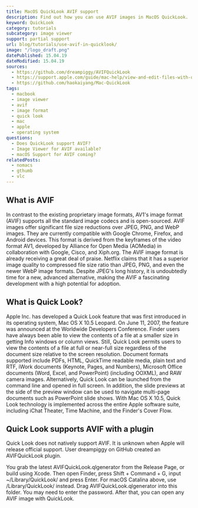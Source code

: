 ```yaml
---
title: MacOS QuickLook AVIF support
description: Find out how you can use AVIF images in MacOS QuickLook.
keyword: QuickLook
category: tutorials
subcategory: image viewer
support: partial support
url: blog/tutorials/use-avif-in-quicklook/
image: "/logo_draft.png"
datePublished: 15.04.19
dateModified: 15.04.19
sources:
  - https://github.com/dreampiggy/AVIFQuickLook
  - https://support.apple.com/guide/mac-help/view-and-edit-files-with-quick-look-mh14119/mac
  - https://github.com/haokaiyang/Mac-QuickLook
tags:
  - macbook
  - image viewer
  - avif
  - image format
  - quick look
  - mac
  - apple
  - operating system
questions:
  - Does QuickLook support AVIF?
  - Image Viewer for AVIF available?
  - macOS Support for AVIF coming?
relatedPosts:
  - nomacs
  - gthumb
  - vlc
---
```


## What is AVIF

In contrast to the existing proprietary image formats, AV1's image format (AVIF) supports all the standard image codecs and is open-sourced. AVIF images offer significant file size reductions over JPEG, PNG, and WebP images. They are currently compatible with Google Chrome, Firefox, and Android devices. This format is derived from the keyframes of the video format AV1, developed by Alliance for Open Media (AOMedia) in collaboration with Google, Cisco, and Xiph.org. The AVIF image format is already receiving a great deal of praise. Netflix claims that it has a superior image quality to compressed file size ratio than JPEG, PNG, and even the newer WebP image formats. Despite JPEG's long history, it is undoubtedly time for a new, advanced alternative, making the AVIF a fascinating development with a high potential for adoption.

## What is Quick Look?

Apple Inc. has developed a Quick Look feature that was first introduced in its operating system, Mac OS X 10.5 Leopard. On June 11, 2007, the feature was announced at the Worldwide Developers Conference. Finder users have always been able to view the contents of a file at a smaller size in getting Info windows or column views. Still, Quick Look permits users to view the contents of a file at full or near-full size regardless of the document size relative to the screen resolution. Document formats supported include PDFs, HTML, QuickTime readable media, plain text and RTF, iWork documents (Keynote, Pages, and Numbers), Microsoft Office documents (Word, Excel, and PowerPoint) (including OOXML), and RAW camera images. Alternatively, Quick Look can be launched from the command line and opened in full screen. In addition, the slide previews at the side of the preview window can be used to navigate multi-page documents such as PowerPoint slide shows. With Mac OS X 10.5, Quick Look technology is implemented across the entire Apple software suite, including iChat Theater, Time Machine, and the Finder's Cover Flow.

## Quick Look supports AVIF with a plugin

Quick Look does not natively support AVIF. It is unknown when Apple will release official support. User dreampiggy on GitHub created an AVIFQuickLook plugin.

<Link
  href="github.com/dreampiggy/AVIFQuickLook"
  text="GitHub Link"
  className="block"
/>

You grab the latest AVIFQuickLook.qlgenerator from the Release Page, or build using Xcode. Then open Finder, press Shift + Command + G, input ~/Library/QuickLook/ and press Enter. For macOS Catalina above, use /Library/QuickLook/ instead. Drag AVIFQuickLook.qlgenerator into this folder. You may need to enter the password. After that, you can open any AVIF image with QuickLook.
